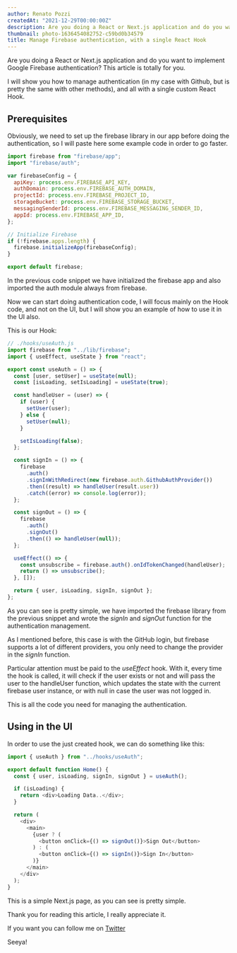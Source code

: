 ```yaml
---
author: Renato Pozzi
createdAt: "2021-12-29T00:00:00Z"
description: Are you doing a React or Next.js application and do you want to implement Google Firebase authentication? This article is totally for you.
thumbnail: photo-1636454082752-c59bd0b34579
title: Manage Firebase authentication, with a single React Hook
---
```


Are you doing a React or Next.js application and do you want to implement Google Firebase authentication? This article is totally for you.

I will show you how to manage authentication (in my case with Github, but is pretty the same with other methods), and all with a single custom React Hook.

## Prerequisites

Obviously, we need to set up the firebase library in our app before doing the authentication, so I will paste here some example code in order to go faster.

```javascript
import firebase from "firebase/app";
import "firebase/auth";

var firebaseConfig = {
  apiKey: process.env.FIREBASE_API_KEY,
  authDomain: process.env.FIREBASE_AUTH_DOMAIN,
  projectId: process.env.FIREBASE_PROJECT_ID,
  storageBucket: process.env.FIREBASE_STORAGE_BUCKET,
  messagingSenderId: process.env.FIREBASE_MESSAGING_SENDER_ID,
  appId: process.env.FIREBASE_APP_ID,
};

// Initialize Firebase
if (!firebase.apps.length) {
  firebase.initializeApp(firebaseConfig);
}

export default firebase;
```

In the previous code snippet we have initialized the firebase app and also imported the auth module always from firebase.

Now we can start doing authentication code, I will focus mainly on the Hook code, and not on the UI, but I will show you an example of how to use it in the UI also.

This is our Hook:

```javascript
// ./hooks/useAuth.js
import firebase from "../lib/firebase";
import { useEffect, useState } from "react";

export const useAuth = () => {
  const [user, setUser] = useState(null);
  const [isLoading, setIsLoading] = useState(true);

  const handleUser = (user) => {
    if (user) {
      setUser(user);
    } else {
      setUser(null);
    }

    setIsLoading(false);
  };

  const signIn = () => {
    firebase
      .auth()
      .signInWithRedirect(new firebase.auth.GithubAuthProvider())
      .then((result) => handleUser(result.user))
      .catch((error) => console.log(error));
  };

  const signOut = () => {
    firebase
      .auth()
      .signOut()
      .then(() => handleUser(null));
  };

  useEffect(() => {
    const unsubscribe = firebase.auth().onIdTokenChanged(handleUser);
    return () => unsubscribe();
  }, []);

  return { user, isLoading, signIn, signOut };
};
```

As you can see is pretty simple, we have imported the firebase library from the previous snippet and wrote the _signIn_ and _signOut_ function for the authentication management.

As I mentioned before, this case is with the GitHub login, but firebase supports a lot of different providers, you only need to change the provider in the _signIn_ function.

Particular attention must be paid to the _useEffect_ hook. With it, every time the hook is called, it will check if the user exists or not and will pass the user to the handleUser function, which updates the state with the current firebase user instance, or with null in case the user was not logged in.

This is all the code you need for managing the authentication.

## Using in the UI

In order to use the just created hook, we can do something like this:

```javascript
import { useAuth } from "../hooks/useAuth";

export default function Home() {
  const { user, isLoading, signIn, signOut } = useAuth();

  if (isLoading) {
    return <div>Loading Data..</div>;
  }

  return (
    <div>
      <main>
        {user ? (
          <button onClick={() => signOut()}>Sign Out</button>
        ) : (
          <button onClick={() => signIn()}>Sign In</button>
        )}
      </main>
    </div>
  );
}
```

This is a simple Next.js page, as you can see is pretty simple.

Thank you for reading this article, I really appreciate it.

If you want you can follow me on [Twitter](https://twitter.com/imarenny)

Seeya!
